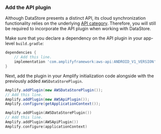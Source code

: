### Add the API plugin

Although DataStore presents a distinct API, its cloud synchronization functionality relies on the underlying [API category](/[platform]/prev/build-a-backend/graphqlapi/). Therefore, you will still be required to incorporate the API plugin when working with DataStore.

Make sure that you declare a dependency on the API plugin in your app-level `build.gradle`:

```groovy
dependencies {
    // Add this line.
    implementation 'com.amplifyframework:aws-api:ANDROID_V1_VERSION'
}
```

Next, add the plugin in your Amplify initialization code alongside with the previously added `AWSDataStorePlugin`.

<BlockSwitcher>
<Block name="Java">

```java
Amplify.addPlugin(new AWSDataStorePlugin());
// Add this line.
Amplify.addPlugin(new AWSApiPlugin());
Amplify.configure(getApplicationContext());
```

</Block>
<Block name="Kotlin">

```kotlin
Amplify.addPlugin(AWSDataStorePlugin())
// Add this line.
Amplify.addPlugin(AWSApiPlugin())
Amplify.configure(applicationContext)
```

</Block>
</BlockSwitcher>

